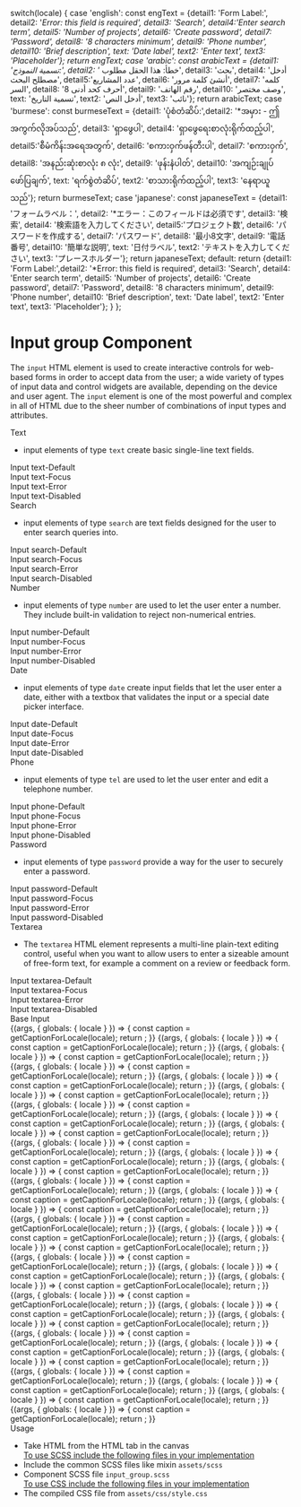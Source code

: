 
  switch(locale) {
    case 'english': const engText = {detail1: 'Form Label:', detail2: '*Error: this field is required', detail3: 'Search', detail4:'Enter search term', detail5: 'Number of projects', detail6: 'Create password', detail7: 'Password', detail8: '8 characters minimum', detail9: 'Phone number', detail10: 'Brief description', text: 'Date label', text2: 'Enter text', text3: 'Placeholder'}; return engText;
    case 'arabic': const arabicText = {detail1: 'تسمية النموذج:', detail2: '* خطأ: هذا الحقل مطلوب', detail3: 'بحث', detail4: 'أدخل مصطلح البحث', detail5:'عدد المشاريع', detail6: 'أنشئ كلمة مرور', detail7: 'كلمه السر', detail8: '8 أحرف كحد أدنى', detail9: 'رقم الهاتف', detail10: 'وصف مختصر', text: 'تسمية التاريخ', text2: 'أدخل النص', text3: 'نائب'}; return arabicText;
    case 'burmese': const burmeseText = {detail1: 'ပုံစံတံဆိပ်:',detail2: '*အမှား - ဤအကွက်လိုအပ်သည်', detail3: 'ရှာဖွေပါ', detail4: 'ရှာဖွေရေးစာလုံးရိုက်ထည့်ပါ', detail5:'စီမံကိန်းအရေအတွက်', detail6: 'စကားဝှက်ဖန်တီးပါ', detail7: 'စကားဝှက်', detail8: 'အနည်းဆုံးစာလုံး ၈ လုံး', detail9: 'ဖုန်းနံပါတ်', detail10: 'အကျဉ်းချုပ်ဖော်ပြချက်', text: 'ရက်စွဲတံဆိပ်', text2: 'စာသားရိုက်ထည့်ပါ', text3: 'နေရာယူသည်'}; return burmeseText;
    case 'japanese': const japaneseText = {detail1: 'フォームラベル：', detail2: '*エラー：このフィールドは必須です', detail3: '検索', detail4: '検索語を入力してください', detail5:'プロジェクト数', detail6: 'パスワードを作成する', detail7: 'パスワード', detail8: '最小8文字', detail9: '電話番号', detail10: '簡単な説明', text: '日付ラベル', text2: 'テキストを入力してください', text3: 'プレースホルダー'}; return japaneseText;
    default:
      return {detail1: 'Form Label:',detail2: '*Error: this field is required', detail3: 'Search', detail4: 'Enter search term', detail5: 'Number of projects', detail6: 'Create password', detail7: 'Password', detail8: '8 characters minimum', detail9: 'Phone number', detail10: 'Brief description', text: 'Date label', text2: 'Enter text', text3: 'Placeholder'};
  }
};

<Meta title="Components/Forms/Input fields"  />

<style>{`
  #story--atoms-input-group--text-default, #story--atoms-input-group--text-focus, #story--atoms-input-group--text-error, #story--atoms-input-group--text-disabled, #story--atoms-input-group--search-default, #story--atoms-input-group--search-focus, #story--atoms-input-group--search-error, #story--atoms-input-group--search-disabled, #story--atoms-input-group--number-default, #story--atoms-input-group--number-error, #story--atoms-input-group--number-focus, #story--atoms-input-group--number-error, #story--atoms-input-group--number-disabled, #story--atoms-input-group--password-default, #story--atoms-input-group--password-focus, #story--atoms-input-group--password-error, #story--atoms-input-group--password-disabled, #story--atoms-input-group--telephone-default, #story--atoms-input-group--telephone-focus, #story--atoms-input-group--telephone-error, #story--atoms-input-group--telephone-disabled, #story--atoms-input-group--date-default, #story--atoms-input-group--date-focus, #story--atoms-input-group--date-error, #story--atoms-input-group--date-disabled, #story--atoms-input-group--textarea-default, #story--atoms-input-group--textarea-focus, #story--atoms-input-group--textarea-error, #story--atoms-input-group--textarea-disabled, #story--atoms-input-group--label, #story--atoms-input-group--help-message, #story--atoms-input-group--error-message {
    display: none;
  }
  .sbdocs.sbdocs-div.input_group_wrapper.css-14m39zm {
    display: flex;
    flex-wrap: 1;
    justify-content: space-around;
    margin-bottom: 40px;
    box-shadow: 0 1px 8px rgb(0 0 0 / 15%);
  }
  .sbdocs.sbdocs-div.input__code.css-14m39zm {
    margin: 10px;
  }
  .sbdocs.sbdocs-div.input__label.css-14m39zm {
    text-align: center;
    text-decoration: underline;
  }
  .sbdocs.sbdocs-div.input_base-wrapper.css-14m39zm {
    display: inline-flex;
    align-items: baseline;
    box-shadow: 0 1px 8px rgb(0 0 0 / 15%);
  }
  .sbdocs.sbdocs-div.base_item.css-14m39zm {
    margin-left: 20px;
  }

  .subheading {
    font-weight: 700;
    font-size: 18px;
    color: #666;
    letter-spacing: 1.5px;
    line-height: 24px;
    margin-bottom: 12px;
    margin-top: 40px;
  }  
`}</style>

# Input group Component
The <code>input</code> HTML element is used to create interactive controls for web-based forms in order to accept data from the user; a wide variety of types of input data and control widgets are available, depending on the device and user agent. The <code>input</code> element is one of the most powerful and complex in all of HTML due to the sheer number of combinations of input types and attributes.

<div className="subheading"> Text </div>
<ul>
  <li>input elements of type <code>text</code> create basic single-line text fields.</li>
</ul>

<div className="input_group_wrapper">

  <div className="input_item">
    <div className="input__box input-text-default"></div>
    <div className="input__label"> Input text-Default </div>
    <div className="input__code"> <Inputcomponent element='input' labelText='Form Label:'  type='text' id= 'name' mode='default-state' required='required' placeholder= 'Placeholder'></Inputcomponent></div>
  </div>
  <div className="input_item">
    <div className="input__box input-text-focus"></div>
    <div className="input__label"> Input text-Focus </div>
    <div className="input__code"> <Inputcomponent element='input' labelText='Form Label:' type='text' id= 'name' mode='focus-state' required='required' placeholder= 'Placeholder'></Inputcomponent></div>
  </div>
  <div className="input_item">
    <div className="input__box input-text-error"></div>
    <div className="input__label"> Input text-Error </div>
    <div className="input__code"> <Inputcomponent element='input' labelText='Form Label:' errorText='*Error: this field is required' type='text' id= 'name' mode='error-state' placeholder= 'Placeholder'></Inputcomponent></div>
  </div>
    <div className="input_item">
    <div className="input__box input-text-disabled"></div>
    <div className="input__label"> Input text-Disabled </div>
    <div className="input__code"> <Inputcomponent element='input' labelText='Form Label:'  type='text' id= 'name' mode='disabled-state' placeholder= 'Placeholder' disabled= 'disabled'></Inputcomponent></div>
  </div>
</div>

<div className="subheading"> Search </div>
<ul>
  <li>input elements of type <code>search</code> are text fields designed for the user to enter search queries into.</li>
</ul>

<div className="input_group_wrapper">
  <div className= "input_item">
    <div className="input__box input-search-default"></div>
    <div className="input__label"> Input search-Default </div>
    <div className="input__code"> <Inputcomponent element='input' labelText='Search'  type='search' id= 'search' mode='default-state' required='required' placeholder= 'Placeholder'></Inputcomponent></div>
  </div>
  <div className="input_item">
    <div className="input__box input-search-focus"></div>
    <div className="input__label"> Input search-Focus </div>
    <div className="input__code"> <Inputcomponent element='input' labelText='Search'  type='search' id= 'search' mode='focus-state' required='required' placeholder= 'Placeholder'></Inputcomponent></div>
  </div>
  <div className="input_item">
    <div className="input__box input-search-error"></div>
    <div className="input__label"> Input search-Error </div>
    <div className="input__code"> <Inputcomponent element='input' labelText='Search' errorText='*Error: this field is required' type='search' id= 'search' mode='error-state' required='required' placeholder= 'Placeholder'></Inputcomponent></div>
  </div>
  <div className="input_item">
    <div className="input__box input-search-disabled"></div>
    <div className="input__label"> Input search-Disabled </div>
    <div className="input__code"> <Inputcomponent element='input' labelText='Search'  type='search' id= 'search' mode='disabled-state' placeholder= 'Placeholder' disabled= 'disabled'></Inputcomponent></div>
  </div>
</div>

<div className="subheading"> Number </div>
<ul>
  <li>input elements of type <code>number</code> are used to let the user enter a number. They include built-in validation to reject non-numerical entries.</li>
</ul>

<div className="input_group_wrapper">
  <div className= "input_item">
    <div className="input__box input-number-default"></div>
    <div className="input__label"> Input number-Default </div>
    <div className="input__code"> <Inputcomponent element='input' labelText='Number of projects'  type='number' id= 'number' pattern= '[0-9]*' mode='default-state' required='required' placeholder= 'Placeholder'></Inputcomponent></div>
  </div>
  <div className="input_item">
    <div className="input__box input-search-focus"></div>
    <div className="input__label"> Input number-Focus </div>
    <div className="input__code"> <Inputcomponent element='input' labelText='Number of projects'  type='number' id= 'number' mode='focus-state' required='required' placeholder= 'Placeholder'></Inputcomponent></div>
  </div>
  <div className="input_item">
    <div className="input__box input-search-error"></div>
    <div className="input__label"> Input number-Error </div>
    <div className="input__code"> <Inputcomponent element='input' labelText='Number of projects' errorText='*Error: this field is required' type='number' id= 'number' mode='error-state' required='required' placeholder= 'Placeholder'></Inputcomponent></div>
  </div>
  <div className="input_item">
    <div className="input__box input-search-disabled"></div>
    <div className="input__label"> Input number-Disabled </div>
    <div className="input__code"> <Inputcomponent element='input' labelText='Number of projects'  type='number' id= 'number' mode='disabled-state' placeholder= 'Placeholder' disabled= 'disabled'></Inputcomponent></div>
  </div>
</div>

<div className="subheading"> Date </div>
<ul>
  <li>input elements of type <code>date</code> create input fields that let the user enter a date, either with a textbox that validates the input or a special date picker interface.</li>
</ul>

<div className="input_group_wrapper">
  <div className= "input_item">
    <div className="input__box input-date-default"></div>
    <div className="input__label"> Input date-Default </div>
    <div className="input__code"> <Inputcomponent element='input' labelText='Date label'  type='date' id= 'datepicker' mode='default-state' required='required' placeholder= 'dd/mm/yyyy'></Inputcomponent></div>
  </div>
  <div className="input_item">
    <div className="input__box input-date-focus"></div>
    <div className="input__label"> Input date-Focus </div>
    <div className="input__code"> <Inputcomponent element='input' labelText='Date label'  type='date' id= 'datepicker' mode='focus-state' required='required' placeholder= 'dd/mm/yyyy' hasDatepicker></Inputcomponent></div>
  </div>
  <div className="input_item">
    <div className="input__box input-date-error"></div>
    <div className="input__label"> Input date-Error </div>
    <div className="input__code"> <Inputcomponent element='input' labelText='Date label'  type='date' id= 'datepicker' errorText='*Error: this field is required' mode='error-state' required='required' placeholder= 'dd/mm/yyyy'></Inputcomponent></div>
  </div>
  <div className="input_item">
    <div className="input__box input-date-disabled"></div>
    <div className="input__label"> Input date-Disabled </div>
    <div className="input__code"> <Inputcomponent element='input' labelText='Date label'  type='date' id= 'datepicker' mode='disabled-state' required='required' placeholder= 'dd/mm/yyyy' disabled= 'disabled'></Inputcomponent></div>
  </div>
</div>

<div className="subheading"> Phone </div>
<ul>
  <li>input elements of type <code>tel</code> are used to let the user enter and edit a telephone number.</li>
</ul>

<div className="input_group_wrapper">
  <div className= "input_item">
    <div className="input__box input-phone-default"></div>
    <div className="input__label"> Input phone-Default </div>
    <div className="input__code"> <Inputcomponent element='input' labelText='Phone number'  type='tel' id= 'phnumber' mode='default-state' required='required' placeholder= '+234 000 000 0000'></Inputcomponent></div>
  </div>
  <div className="input_item">
    <div className="input__box input-phone-focus"></div>
    <div className="input__label"> Input phone-Focus </div>
    <div className="input__code"> <Inputcomponent element='input' labelText='Phone number'  type='tel' id= 'phnumber' mode='focus-state' required='required' placeholder= '+234 000 000 0000' pattern='[0-9]{3}-[0-9]{2}-[0-9]{3}'></Inputcomponent></div>
  </div>
  <div className="input_item">
    <div className="input__box input-phone-error"></div>
    <div className="input__label"> Input phone-Error </div>
    <div className="input__code"> <Inputcomponent element='input' labelText='Phone number'  type='tel' id= 'phnumber' mode='error-state' required='required' errorText='*Error: this field is required' placeholder= '+234 000 000 0000' pattern='[0-9]{3}-[0-9]{2}-[0-9]{3}'></Inputcomponent></div>
  </div>
  <div className="input_item">
    <div className="input__box input-phone-disabled"></div>
    <div className="input__label"> Input phone-Disabled </div>
    <div className="input__code"> <Inputcomponent element='input' labelText='Phone number'  type='number' id= 'phnumber' mode='disabled-state'  disabled= 'disabled' placeholder= '+234 000 000 0000' pattern='[0-9]{3}-[0-9]{2}-[0-9]{3}'></Inputcomponent></div>
  </div>
</div>

<div className="subheading"> Password </div>
<ul>
  <li>input elements of type <code>password</code> provide a way for the user to securely enter a password.</li>
</ul>

<div className="input_group_wrapper">
  <div className= "input_item">
    <div className="input__box input-password-default"></div>
    <div className="input__label"> Input password-Default </div>
    <div className="input__code"> <Inputcomponent element='input' labelText='Create password' helpText='8 characters minimum' type='password' id= 'password' mode='default-state' required='required'  minlength="8" placeholder='Password'></Inputcomponent></div>
  </div>
  <div className="input_item">
    <div className="input__box input-password-focus"></div>
    <div className="input__label"> Input password-Focus </div>
    <div className="input__code"> <Inputcomponent element='input' labelText='Create password' helpText='8 characters minimum' type='password' id= 'password' mode='focus-state' required='required'  minlength="8" placeholder='Password'></Inputcomponent></div>
  </div>
  <div className="input_item">
    <div className="input__box input-password-error"></div>
    <div className="input__label"> Input password-Error </div>
    <div className="input__code"> <Inputcomponent element='input' labelText='Create password' helpText='8 characters minimum' errorText='*Error: this field is required' type='password' id= 'password' mode='error-state' required='required'  minlength="8" placeholder='Password'></Inputcomponent></div>
  </div>
  <div className="input_item">
    <div className="input__box input-password-disabled"></div>
    <div className="input__label"> Input password-Disabled </div>
    <div className="input__code"> <Inputcomponent element='input' labelText='Create password' helpText='8 characters minimum' type='password' id= 'password' mode='disabled-state' minlength="8" placeholder='Password'  disabled= 'disabled'></Inputcomponent></div>
  </div>
</div>

<div className="subheading"> Textarea </div>
<ul>
  <li>The <code>textarea</code> HTML element represents a multi-line plain-text editing control, useful when you want to allow users to enter a sizeable amount of free-form text, for example a comment on a review or feedback form.</li>
</ul>

<div className="input_group_wrapper">
  <div className= "input_item">
    <div className="input__box input-textarea-default"></div>
    <div className="input__label"> Input textarea-Default </div>
    <div className="input__code"> <Inputcomponent element='textarea' type='textarea' labelText='Brief description' id= 'textarea' mode='default-state' required='required' placeholder= 'Enter text'></Inputcomponent></div>
  </div>
  <div className="input_item">
    <div className="input__box input-textarea-focus"></div>
    <div className="input__label"> Input textarea-Focus </div>
    <div className="input__code"> <Inputcomponent  element='textarea' type='textarea'labelText='Brief description' id= 'textarea' mode='focus-state' required='required' placeholder= 'Enter text'></Inputcomponent></div>
  </div>
  <div className="input_item">
    <div className="input__box input-textarea-error"></div>
    <div className="input__label"> Input textarea-Error </div>
    <div className="input__code"> <Inputcomponent element='textarea' type='textarea' labelText='Brief description' errorText='*Error: this field is required' id= 'textarea' mode='error-state' required='required' placeholder= 'Enter text'></Inputcomponent></div>
  </div>
  <div className="input_item">
    <div className="input__box input-textarea-disabled"></div>
    <div className="input__label"> Input textarea-Disabled </div>
    <div className="input__code"> <Inputcomponent element='textarea' type='textarea' labelText='Brief description' id= 'textarea' inputfor='textarea' mode='disabled-state' disabled= 'disabled' placeholder= 'Enter text'></Inputcomponent></div>
  </div>
</div>

<div className="subheading"> Base Input </div>

<Story name="Labeltext">
  {(args, { globals: { locale } }) => {
    const caption = getCaptionForLocale(locale);
    return <Inputcomponent labelText={caption.detail1} mode='default' ></Inputcomponent>;
  }}
</Story>


<Story name="Label-Help">
  {(args, { globals: { locale } }) => {
    const caption = getCaptionForLocale(locale);
    return <Inputcomponent helpText={caption.detail8} mode='default' ></Inputcomponent>;
  }}
</Story>

<Story name="Label-Error">
  {(args, { globals: { locale } }) => {
    const caption = getCaptionForLocale(locale);
    return <Inputcomponent errorText={caption.detail2} mode='error' ></Inputcomponent>;
  }}
</Story>

<Story name="Text-default">
  {(args, { globals: { locale } }) => {
    const caption = getCaptionForLocale(locale);
    return <Inputcomponent labelText={caption.detail1} element='input' type='text' id= 'name' mode='default' required='required' placeholder= {caption.text3}></Inputcomponent>;
  }}
</Story>

<Story name="Text-focus">
  {(args, { globals: { locale } }) => {
    const caption = getCaptionForLocale(locale);
    return <Inputcomponent labelText={caption.detail1} element='input' type='text' id= 'name' mode='focus' required='required' placeholder= {caption.detail1}></Inputcomponent>;
  }}
</Story>

<Story name="Text-error">
  {(args, { globals: { locale } }) => {
    const caption = getCaptionForLocale(locale);
    return <Inputcomponent labelText={caption.detail1} element='input' errorText={caption.detail2} type='text' id= 'name' mode='error' required='required' placeholder= {caption.detail1}></Inputcomponent>;
  }}
</Story>

<Story name="Text-disabled">
  {(args, { globals: { locale } }) => {
    const caption = getCaptionForLocale(locale);
    return <Inputcomponent labelText={caption.detail1} element='input' type='text' id= 'name' mode='disabled' placeholder= {caption.detail1} disabled= 'disabled'></Inputcomponent>;
  }}
</Story>

<Story name="Search-default">
  {(args, { globals: { locale } }) => {
    const caption = getCaptionForLocale(locale);
    return <Inputcomponent labelText={caption.detail3} element='input' type='search' id= 'search' mode='default' required='required' placeholder= {caption.detail4}></Inputcomponent>;
  }}
</Story>

<Story name="Search-focus">
  {(args, { globals: { locale } }) => {
    const caption = getCaptionForLocale(locale);
    return <Inputcomponent labelText={caption.detail3} element='input' type='search' id= 'search' mode='focus' required='required' placeholder= {caption.detail4}></Inputcomponent>;
  }}
</Story>

<Story name="Search-error">
  {(args, { globals: { locale } }) => {
    const caption = getCaptionForLocale(locale);
    return <Inputcomponent labelText={caption.detail3} element='input' errorText={caption.detail2}  type='search' id= 'search' mode='error' required='required' placeholder= {caption.detail4}></Inputcomponent>;
  }}
</Story>

<Story name="Search-disabled">
  {(args, { globals: { locale } }) => {
    const caption = getCaptionForLocale(locale);
    return <Inputcomponent labelText={caption.detail3} element='input' type='search' id= 'search' mode='disabled' placeholder= {caption.detail4} disabled= 'disabled'> </Inputcomponent>;
  }}
</Story>

<Story name="Number-default">
  {(args, { globals: { locale } }) => {
    const caption = getCaptionForLocale(locale);
    return <Inputcomponent labelText={caption.detail5} element='input' type='number' id= 'number' pattern= '[0-9]*' mode='default' required='required' placeholder= {caption.text3}></Inputcomponent>;
  }}
</Story>

<Story name="Number-focus">
  {(args, { globals: { locale } }) => {
    const caption = getCaptionForLocale(locale);
    return <Inputcomponent labelText={caption.detail5} element='input' type='number' id= 'number' mode='focus' required='required' placeholder= {caption.text3}></Inputcomponent>;
  }}
</Story>

<Story name="Number-error">
  {(args, { globals: { locale } }) => {
    const caption = getCaptionForLocale(locale);
    return <Inputcomponent labelText={caption.detail5} element='input' errorText={caption.detail2} type='number' id= 'number' mode='error' required='required' placeholder= {caption.text3}></Inputcomponent>;
  }}
</Story>

<Story name="Number-disabled">
  {(args, { globals: { locale } }) => {
    const caption = getCaptionForLocale(locale);
    return <Inputcomponent labelText={caption.detail5} element='input' type='number' id= 'number' mode='disabled' placeholder= {caption.text3} disabled= 'disabled'></Inputcomponent>;
  }}
</Story>

<Story name="Password-default">
  {(args, { globals: { locale } }) => {
    const caption = getCaptionForLocale(locale);
    return <Inputcomponent labelText={caption.detail6} element='input' helpText={caption.detail8} type='password' id= 'password' mode='default' required='required'  minlength="8" placeholder={caption.detail7}></Inputcomponent>;
  }}
</Story>

<Story name="Password-focus">
  {(args, { globals: { locale } }) => {
    const caption = getCaptionForLocale(locale);
    return <Inputcomponent labelText={caption.detail6} element='input' helpText={caption.detail8} type='password' id= 'password' mode='focus' required='required'  minlength="8" placeholder={caption.detail7}></Inputcomponent>;
  }}
</Story>

<Story name="Password-error">
  {(args, { globals: { locale } }) => {
    const caption = getCaptionForLocale(locale);
    return <Inputcomponent labelText={caption.detail6} element='input' helpText={caption.detail8} errorText={caption.detail2} type='password' id= 'password' mode='error' required='required'  minlength="8" placeholder={caption.detail7}></Inputcomponent>;
  }}
</Story>

<Story name="Password-disabled">
  {(args, { globals: { locale } }) => {
    const caption = getCaptionForLocale(locale);
    return <Inputcomponent labelText={caption.detail6} element='input' helpText={caption.detail8} type='password' id= 'password' mode='disabled' minlength="8" placeholder={caption.detail7}  disabled= 'disabled'></Inputcomponent>;
  }}
</Story>

<Story name="Telephone-default">
  {(args, { globals: { locale } }) => {
    const caption = getCaptionForLocale(locale);
    return <Inputcomponent labelText={caption.detail9} element='input' type='tel' id= 'phnumber' mode='default' required='required' placeholder= '+234 000 000 0000' pattern='[0-9]{3}-[0-9]{2}-[0-9]{3}' ></Inputcomponent>;
  }}
</Story>

<Story name="Telephone-focus">
  {(args, { globals: { locale } }) => {
    const caption = getCaptionForLocale(locale);
    return <Inputcomponent labelText={caption.detail9} element='input' type='tel' id= 'phnumber' mode='focus' required='required' placeholder= '+234 000 000 0000' pattern='[0-9]{3}-[0-9]{2}-[0-9]{3}'></Inputcomponent>;
  }}
</Story>

<Story name="Telephone-error">
  {(args, { globals: { locale } }) => {
    const caption = getCaptionForLocale(locale);
    return <Inputcomponent labelText={caption.detail9} element='input' type='tel' id= 'phnumber' mode='error' required='required' errorText={caption.detail2} placeholder= '+234 000 000 0000' pattern='[0-9]{3}-[0-9]{2}-[0-9]{3}'></Inputcomponent>;
  }}
</Story>

<Story name="Telephone-disabled">
  {(args, { globals: { locale } }) => {
    const caption = getCaptionForLocale(locale);
    return <Inputcomponent labelText={caption.detail9} element='input' type='tel' id= 'phnumber' mode='disabled'  disabled= 'disabled' placeholder= '+234 000 000 0000' pattern='[0-9]{3}-[0-9]{2}-[0-9]{3}'></Inputcomponent>;
  }}
</Story>

<Story name="Date-default">
  {(args, { globals: { locale } }) => {
    const caption = getCaptionForLocale(locale);
    return <Inputcomponent labelText={caption.text} element='input' type='date' id= 'datepicker' mode='default' required='required' placeholder= 'dd/mm/yyyy'></Inputcomponent>;
  }}
</Story>

<Story name="Date-focus">
  {(args, { globals: { locale } }) => {
    const caption = getCaptionForLocale(locale);
    return <Inputcomponent labelText={caption.text} element='input' type='date' id= 'datepicker' mode='focus' required='required' placeholder= 'dd/mm/yyyy'></Inputcomponent>;
  }}
</Story>

<Story name="Date-error">
  {(args, { globals: { locale } }) => {
    const caption = getCaptionForLocale(locale);
    return <Inputcomponent labelText={caption.text} element='input' type='date' errorText={caption.detail2} id= 'datepicker' mode='error' required='required' placeholder= 'dd/mm/'></Inputcomponent>;
  }}
</Story>

<Story name="Date-disabled">
  {(args, { globals: { locale } }) => {
    const caption = getCaptionForLocale(locale);
    return <Inputcomponent labelText={caption.text} element='input' type='date' id= 'datepicker' mode='disabled' disabled= 'disabled' placeholder= 'dd/mm/yyyy'></Inputcomponent>;
  }}
</Story>

<Story name="Textarea-default">
  {(args, { globals: { locale } }) => {
    const caption = getCaptionForLocale(locale);
    return <Inputcomponent labelText={caption.detail10} element='textarea' id= 'textarea' type='textarea' cols='40' rows='10' mode='default' required='required' placeholder= {caption.text2}></Inputcomponent>;
  }}
</Story>

<Story name="Textarea-focus">
  {(args, { globals: { locale } }) => {
    const caption = getCaptionForLocale(locale);
    return <Inputcomponent labelText={caption.detail10} element='textarea' id= 'textarea' type='textarea' cols='40' rows='10' mode='focus' required='required' placeholder= {caption.text2}></Inputcomponent>;
  }}
</Story>

<Story name="Textarea-error">
  {(args, { globals: { locale } }) => {
    const caption = getCaptionForLocale(locale);
    return <Inputcomponent labelText={caption.detail10} element='textarea' errorText={caption.detail2} id= 'textarea' type='textarea' cols='40' rows='10' mode='error' required='required' placeholder= {caption.text2}></Inputcomponent>;
  }}
</Story>

<Story name="Textarea-disabled">
  {(args, { globals: { locale } }) => {
    const caption = getCaptionForLocale(locale);
    return <Inputcomponent labelText={caption.detail10} element='textarea' id= 'textarea' type='textarea' cols='40' rows='10' mode='disabled' disabled= 'disabled' placeholder= {caption.text2}></Inputcomponent>;
  }}
</Story>

<div className="subheading">Usage</div>
<ul>
  <li>Take HTML from the HTML tab in the canvas</li>
  <u>To use SCSS include the following files in your implementation</u>
  <li>Include the common SCSS files like mixin <code>assets/scss</code></li>
  <li>Component SCSS file <code>input_group.scss</code></li>
  <u>To use CSS include the following files in your implementation</u>
  <li>The compiled CSS file from <code>assets/css/style.css</code></li>
</ul>
